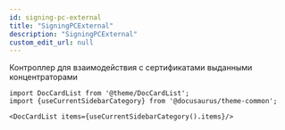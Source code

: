 ```yaml
---
id: signing-pc-external
title: "SigningPCExternal"
description: "SigningPCExternal"
custom_edit_url: null
---
```




Контроллер для взаимодействия с сертификатами выданными концентраторами



```mdx-code-block
import DocCardList from '@theme/DocCardList';
import {useCurrentSidebarCategory} from '@docusaurus/theme-common';

<DocCardList items={useCurrentSidebarCategory().items}/>
```
      